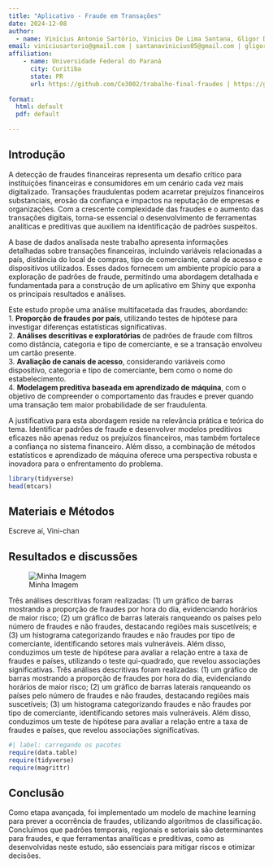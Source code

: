 ---
title: "Aplicativo - Fraude em Transações"
date: 2024-12-08
author:
  - name: Vinícius Antonio Sartório, Vinicius De Lima Santana, Gligor Douglas Ortiz, Alan Vitor, Jonathas Pereira
email: viniciusartorio@gmail.com | santanavinicius05@gmail.com | gligordouglas@gmail.com | |
affiliation: 
    - name: Universidade Federal do Paraná
      city: Curitiba
      state: PR
      url: https://github.com/Ce3002/trabalho-final-fraudes | https://github.com/ViniciusASartorio | https://github.com/jonhsp | https://github.com/GligorDouglas | https://github.com/alanvitor1 | https://github.com/ClerenceSilva
        
format: 
  html: default
  pdf: default        
        
---




## Introdução

A detecção de fraudes financeiras representa um desafio crítico para instituições financeiras e consumidores em um cenário cada vez mais digitalizado. Transações fraudulentas podem acarretar prejuízos financeiros substanciais, erosão da confiança e impactos na reputação de empresas e organizações. Com a crescente complexidade das fraudes e o aumento das transações digitais, torna-se essencial o desenvolvimento de ferramentas analíticas e preditivas que auxiliem na identificação de padrões suspeitos.

A base de dados analisada neste trabalho apresenta informações detalhadas sobre transações financeiras, incluindo variáveis relacionadas a país, distância do local de compras, tipo de comerciante, canal de acesso e dispositivos utilizados. Esses dados fornecem um ambiente propício para a exploração de padrões de fraude, permitindo uma abordagem detalhada e fundamentada para a construção de um aplicativo em Shiny que exponha os principais resultados e análises.

Este estudo propõe uma análise multifacetada das fraudes, abordando:  
1. **Proporção de fraudes por país**, utilizando testes de hipótese para investigar diferenças estatísticas significativas.  
2. **Análises descritivas e exploratórias** de padrões de fraude com filtros como distância, categoria e tipo de comerciante, e se a transação envolveu um cartão presente.  
3. **Avaliação de canais de acesso**, considerando variáveis como dispositivo, categoria e tipo de comerciante, bem como o nome do estabelecimento.  
4. **Modelagem preditiva baseada em aprendizado de máquina**, com o objetivo de compreender o comportamento das fraudes e prever quando uma transação tem maior probabilidade de ser fraudulenta.

A justificativa para esta abordagem reside na relevância prática e teórica do tema. Identificar padrões de fraude e desenvolver modelos preditivos eficazes não apenas reduz os prejuízos financeiros, mas também fortalece a confiança no sistema financeiro. Além disso, a combinação de métodos estatísticos e aprendizado de máquina oferece uma perspectiva robusta e inovadora para o enfrentamento do problema.


```{r}
library(tidyverse)
head(mtcars)

```

## Materiais e Métodos

Escreve aí, Vini-chan


## Resultados e discussões 

![Minha Imagem](Imagens/img_th.jpeg)


Três análises descritivas foram realizadas: (1) um gráfico de barras mostrando a proporção de fraudes por hora do dia, evidenciando horários de maior risco; (2) um gráfico de barras laterais ranqueando os países pelo número de fraudes e não fraudes, destacando regiões mais suscetíveis; e (3) um histograma categorizando fraudes e não fraudes por tipo de comerciante, identificando setores mais vulneráveis. Além disso, conduzimos um teste de hipótese para avaliar a relação entre a taxa de fraudes e países, utilizando o teste qui-quadrado, que revelou associações significativas.
Três análises descritivas foram realizadas: 
(1) um gráfico de barras mostrando a proporção de fraudes por hora do dia, evidenciando horários de maior risco; 
(2) um gráfico de barras laterais ranqueando os países pelo número de fraudes e não fraudes, destacando regiões mais suscetíveis; 
(3) um histograma categorizando fraudes e não fraudes por tipo de comerciante, identificando setores mais vulneráveis. 
Além disso, conduzimos um teste de hipótese para avaliar a relação entre a taxa de fraudes e países, que revelou associações significativas.

```{r}
#| label: carregando os pacotes
require(data.table)
require(tidyverse)
require(magrittr)
```
## Conclusão
Como etapa avançada, foi implementado um modelo de machine learning para prever a ocorrência de fraudes, utilizando algoritmos de classificação.
Concluímos que padrões temporais, regionais e setoriais são determinantes para fraudes, e que ferramentas analíticas e preditivas, como as desenvolvidas neste estudo, são essenciais para mitigar riscos e otimizar decisões.


